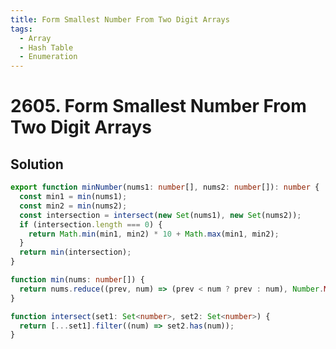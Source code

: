 ```yaml
---
title: Form Smallest Number From Two Digit Arrays
tags:
  - Array
  - Hash Table
  - Enumeration
---
```


# 2605. Form Smallest Number From Two Digit Arrays

<Badges>
  <LevelBadge level="easy" />
  <TopicBadge name="Array" slug="array" />
  <TopicBadge name="Hash Table" slug="hash-table" />
  <TopicBadge name="Enumeration" slug="enumeration" />
</Badges>

## Solution

```typescript filename="solution.ts" copy
export function minNumber(nums1: number[], nums2: number[]): number {
  const min1 = min(nums1);
  const min2 = min(nums2);
  const intersection = intersect(new Set(nums1), new Set(nums2));
  if (intersection.length === 0) {
    return Math.min(min1, min2) * 10 + Math.max(min1, min2);
  }
  return min(intersection);
}

function min(nums: number[]) {
  return nums.reduce((prev, num) => (prev < num ? prev : num), Number.MAX_SAFE_INTEGER);
}

function intersect(set1: Set<number>, set2: Set<number>) {
  return [...set1].filter((num) => set2.has(num));
}
```

<ProblemLink
  codingSite="leetcode"
  href="https://leetcode.com/problems/form-smallest-number-from-two-digit-arrays"
  title="Form Smallest Number From Two Digit Arrays"
/>
